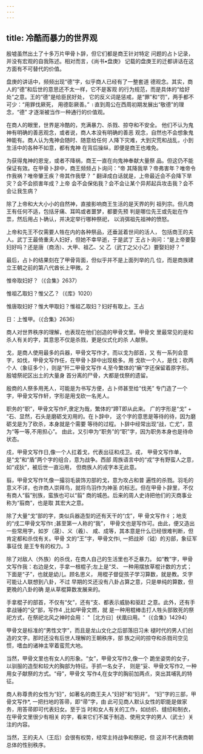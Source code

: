 ```yaml
---
---
---
```

title: 冷酷而暴力的世界观
---



殷墟虽然出土了十多万片甲骨卜辞，但它们都是商王针对特定 问题的占卜记录，并没有宏观的自我陈述。相对而言，《尚书•盘庚》 记载的盘庚王的迁都讲话在这方面有不可替代的价值。

盘庚的讲话中，频频出现“德”字，似乎商人已经有了一整套道 德观念。其实，商人的“德”和后世的意思还不太一样，它不是客观 的行为规范，而是具体的“给好处”之意。王的“德”是给臣民好处， 它的反义词是惩戒，是“罪”和“罚”，两手都不可少：“用罪伐厥死， 用德彰厥善。” ।直到周公在西周初期发展出“敬德”的理念，“德” 才逐渐被当作一种通行的价值观。

在商人的眼里，世界是冷酷的，充满暴力、杀戮、掠夺和不安全。 他们不认为鬼神有明确的善恶观念，或者说，商人本没有明确的善恶 观念，自然也不会想象鬼神能有。商人认为鬼神会随时、随意给任何 人降下灾难，大到灾荒和战乱，小到生活中的各种不如意，都有鬼神 在背后操纵，即便是商王也难免。

为获得鬼神的恩宠，或者不降祸，商王一直在向鬼神奉献大量祭 品。但这仍不能保证有效。在甲骨卜辞中，商王频频占卜询问：“帝 其降我旱？帝弗害年？唯帝令作我祸？唯帝肇王疾？帝其作我孽？ ” 翻译成白话就是，上帝最近会不会降下旱灾？会不会损害年成？上帝 会不会保佑我？会不会让某个异邦起兵攻击我？会不会让我生病？

除了上帝和大大小小的自然神，直接影响商王生活的是天界的列 祖列宗。但凡商王有任何不适，包括牙痛、耳鸣或者噩梦，都要先预 判是哪位先王或先妣在作祟，然后用占卜确认，并决定举行哪种祭祀， 以消弭祖先祖神的愤怒。

上帝和先王不仅需要人牲在内的各种祭品，还垂涎着世间的活人， 包括商王的夫人。武丁王最倚重夫人妇好，但她不幸早逝，于是武丁 王占卜询问：“是上帝要娶妇好吗？还是唐（商汤）、大甲、祖乙、父 乙（武丁之父小乙）要娶妇好？ ”

最后，占卜的结果刻在了甲骨背面，但似乎并不是上面列举的几 位，而是商族建立王朝之前的第八代酋长上甲微。2

惟帝取妇好？（《合集》2637）

惟祖乙取妇？惟父乙？（《库》1020）

惟唐取妇好？惟大甲取妇？惟祖乙取妇？妇好有取上。王占

日：上惟甲。（《合集》2636）

商人对世界秩序的理解，也表现在他们创造的甲骨文里。甲骨文 里最常见的是和杀人有关的字，其意思不仅是杀戮，更是仪式化的杀 人献祭。

戈，是商人使用最多的兵器，甲骨文写作才。而以戈为部首，又 有一系列会意字，如伐，甲骨文写作任，在甲骨卜辞中出现极多。用 戈砍一个人，是伐；砍两个人（象征多个），则是“歼二甲骨文写作 4,至今繁体的“癞”字还保留着原字形。殷墟祭祀区出土的大量身 首分离的尸骨，大都是伐祭的遗留。

殷商的人祭多用羌人，可能是为书写方便，占卜师甚至给“伐羌” 专门造了一个字，甲骨文写作轩，字形是用戈砍一名羌人。

职务的“职”，甲骨文写作F,隶定为哉，繁体的“蹄T即从此来。 广的字形是“戈” + “石、显然，石头是磨砺戈刃用的。在卜辞中， 这个字的意思是等待的待，因为磨砺戈是为了砍杀，本身就是个需要 等待的过程。卜辞中经常出现“战，亡尤”，意为“等一等,不用担心”。 由此，又引申为“职务”的“职”字，因为职务本身也是待命状态。

戍，甲骨文写作日,像一个人扛着戈，代表出征和戍卫。戎， 甲骨文写作单，是“戈”和“盾”两个字的组合，意为战争。西部 周族语言中的“戎”字有野蛮人之意，如“戎狄”，被后世一直沿用， 但商族人的戎字本无此意。

翦，甲骨文写作1f,像一撮羽毛装饰刃部的戈，意为攻占和普 遍性的杀戮。羽毛的意义不详，也许商人崇拜鸟，就将鸟羽作为神圣 的标志。但在甲骨卜辞里，不仅有商人“翦”别族，蛮族也可以“翦” 商的城邑。后来的周人史诗把他们的灭商事业称为“翦商”，也是取 其宏大之意。

除了大量“戈”部的字，类似兵器造型的还有天干的“戊”，甲 骨文写作彳；地支的“戌二甲骨文写作t ;甚至第一人称的“我”， 甲骨文也是写作可。由此，便又造出一些常用字，如岁（晟）、义（羲）、 咸、成等，其本意是什么已经很难判断，但肯定都和杀伐有关。甲骨 文的“王”字，甲骨文作i, 一把战斧（钺）的刃部，象征军事征伐 是王专有的权力。3

除了对敌人（外族）的杀伐，在商人自己的生活里也不乏暴力。 如“教”字，甲骨文写作我：右边是攵，手拿一根棍子;左上是“爻、 一种用摆放草棍计数的方式；下面是“子”，也就是幼儿。顾名思义， 用棍子督促孩子学习算数，就是教。爻字可能让人联想到八卦，不过 早期的爻还没有八卦占算之意，只是单纯的算数，但更晚的八卦的确 是从草棍算数发展来的。

手拿棍子的部首，不仅有“攵”，还有“支、都表示威胁和驱赶 之意。此外，还有手拿战锤的“殳”部，写作4 ,比如甲骨文燃，就 是一种用棍棒击打人牲头部致死的祭祀方式，在祭祀北风之神时会用： "［北方曰］伏凰曰用。"（《合集》14294）

甲骨文是标准的“男性文字”，而且是龙山文化之后部落旧习未 褪时代的男人们创造的文字。那时还没有后世人理解的王朝秩序，部 族之间的掠夺和杀戮司空见惯，嗜血的诸神主宰着蛮荒大地。

当然，甲骨文里也有女人的形象。“女”，甲骨文写作2,像一个 跪坐姿势的女子，以驯服的造型和较大的胸部为特征。手抓一名女子， 则是“妥、甲骨文写作2, 一种用女子献祭的方式。“母”，甲骨文 写作4,在女字的胸前加两点，突出其哺乳的特征。

商人称尊贵的女性为“妇”，如著名的商王夫人“妇好”和“妇井”。 “妇”字的三部，甲骨文写作*, 一把扫地的答帚，即“帚”字，由 此可见商人默认女性的职能是做家务，用答帚即可代表妇女。至于当 时和女人有关的工作，如纺织、缝纫和制衣，在甲骨文里很少有相关 的字，看来它们不属于制造、使用文字的男人（武士）关注的内容。

当然，王的夫人（王后）会很有权势，经常主持战争和祭祀，但 这并不代表商朝总体的性别秩序。